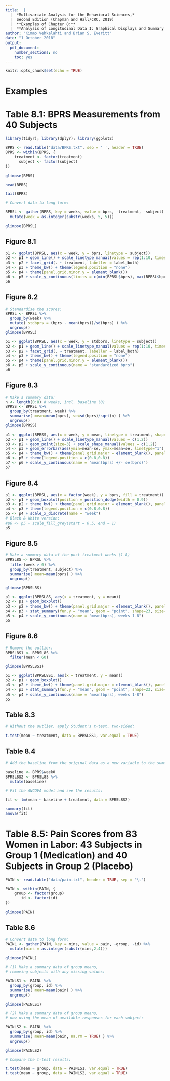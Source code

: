 ```yaml
---
title:  |  
  |  *Multivariate Analysis for the Behavioral Sciences,*
  |  Second Edition (Chapman and Hall/CRC, 2019)
  |  **Examples of Chapter 8:**
  |  **Analysis of Longitudinal Data I: Graphical Displays and Summary Measure Approach**
author: "Kimmo Vehkalahti and Brian S. Everitt"
date: "1 October 2018"
output: 
  pdf_document:
    number_sections: no
    toc: yes
---
```


```r
knitr::opts_chunk$set(echo = TRUE)
```
\pagebreak

# Examples

# Table 8.1: BPRS Measurements from 40 Subjects

```r
library(tidyr); library(dplyr); library(ggplot2)

BPRS <- read.table("data/BPRS.txt", sep = ' ', header = TRUE)
BPRS <- within(BPRS, {
    treatment <- factor(treatment)
      subject <- factor(subject)
})

glimpse(BPRS)

head(BPRS)

tail(BPRS)

# Convert data to long form:

BPRSL <- gather(BPRS, key = weeks, value = bprs, -treatment, -subject) %>%
  mutate(week = as.integer(substr(weeks, 5, 5)))

glimpse(BPRSL)
```
\pagebreak

## Figure 8.1

```r
p1 <- ggplot(BPRSL, aes(x = week, y = bprs, linetype = subject))
p2 <- p1 + geom_line() + scale_linetype_manual(values = rep(1:10, times=4))
p3 <- p2 + facet_grid(. ~ treatment, labeller = label_both)
p4 <- p3 + theme_bw() + theme(legend.position = "none")
p5 <- p4 + theme(panel.grid.minor.y = element_blank())
p6 <- p5 + scale_y_continuous(limits = c(min(BPRSL$bprs), max(BPRSL$bprs)))
p6
```
\pagebreak

## Figure 8.2

```r
# Standardise the scores:
BPRSL <- BPRSL %>%
  group_by(week) %>%
  mutate( stdbprs = (bprs - mean(bprs))/sd(bprs) ) %>%
  ungroup()
glimpse(BPRSL)

p1 <- ggplot(BPRSL, aes(x = week, y = stdbprs, linetype = subject))
p2 <- p1 + geom_line() + scale_linetype_manual(values = rep(1:10, times=4))
p3 <- p2 + facet_grid(. ~ treatment, labeller = label_both)
p4 <- p3 + theme_bw() + theme(legend.position = "none")
p5 <- p4 + theme(panel.grid.minor.y = element_blank())
p6 <- p5 + scale_y_continuous(name = "standardized bprs")
p6
```
\pagebreak

## Figure 8.3

```r
# Make a summary data:
n <- length(0:8) # weeks, incl. baseline (0)
BPRSS <- BPRSL %>%
  group_by(treatment, week) %>%
  summarise( mean=mean(bprs), se=sd(bprs)/sqrt(n) ) %>%
  ungroup()
glimpse(BPRSS)

p1 <- ggplot(BPRSS, aes(x = week, y = mean, linetype = treatment, shape = treatment))
p2 <- p1 + geom_line() + scale_linetype_manual(values = c(1,2))
p3 <- p2 + geom_point(size=3) + scale_shape_manual(values = c(1,2))
p4 <- p3 + geom_errorbar(aes(ymin=mean-se, ymax=mean+se, linetype="1"), width=0.3)
p5 <- p4 + theme_bw() + theme(panel.grid.major = element_blank(), panel.grid.minor = element_blank())
p6 <- p5 + theme(legend.position = c(0.8,0.8))
p7 <- p6 + scale_y_continuous(name = "mean(bprs) +/- se(bprs)")
p7
```
\pagebreak

## Figure 8.4

```r
p1 <- ggplot(BPRSL, aes(x = factor(week), y = bprs, fill = treatment))
p2 <- p1 + geom_boxplot(position = position_dodge(width = 0.9))
p3 <- p2 + theme_bw() + theme(panel.grid.major = element_blank(), panel.grid.minor = element_blank())
p4 <- p3 + theme(legend.position = c(0.8,0.8))
p5 <- p4 + scale_x_discrete(name = "week")
# Black & White version:
#p6 <- p5 + scale_fill_grey(start = 0.5, end = 1)
p5
```
\pagebreak

## Figure 8.5

```r
# Make a summary data of the post treatment weeks (1-8)
BPRSL8S <- BPRSL %>%
  filter(week > 0) %>%
  group_by(treatment, subject) %>%
  summarise( mean=mean(bprs) ) %>%
  ungroup()

glimpse(BPRSL8S)

p1 <- ggplot(BPRSL8S, aes(x = treatment, y = mean))
p2 <- p1 + geom_boxplot()
p3 <- p2 + theme_bw() + theme(panel.grid.major = element_blank(), panel.grid.minor = element_blank())
p4 <- p3 + stat_summary(fun.y = "mean", geom = "point", shape=23, size=4, fill = "white")
p5 <- p4 + scale_y_continuous(name = "mean(bprs), weeks 1-8")
p5
```
\pagebreak

## Figure 8.6

```r
# Remove the outlier:
BPRSL8S1 <- BPRSL8S %>%
  filter(mean < 60)

glimpse(BPRSL8S1)

p1 <- ggplot(BPRSL8S1, aes(x = treatment, y = mean))
p2 <- p1 + geom_boxplot()
p3 <- p2 + theme_bw() + theme(panel.grid.major = element_blank(), panel.grid.minor = element_blank())
p4 <- p3 + stat_summary(fun.y = "mean", geom = "point", shape=23, size=4, fill = "white")
p5 <- p4 + scale_y_continuous(name = "mean(bprs), weeks 1-8")
p5
```
\pagebreak

## Table 8.3

```r
# Without the outlier, apply Student's t-test, two-sided:

t.test(mean ~ treatment, data = BPRSL8S1, var.equal = TRUE)
```
\pagebreak

## Table 8.4

```r
# Add the baseline from the original data as a new variable to the summary data:

baseline <- BPRS$week0
BPRSL8S2 <- BPRSL8S %>%
  mutate(baseline)

# Fit the ANCOVA model and see the results:

fit <- lm(mean ~ baseline + treatment, data = BPRSL8S2)

summary(fit)
anova(fit)
```
\pagebreak

# Table 8.5: Pain Scores from 83 Women in Labor: 43 Subjects in Group 1 (Medication) and 40 Subjects in Group 2 (Placebo)
```r
PAIN <- read.table("data/pain.txt", header = TRUE, sep = "\t")

PAIN <- within(PAIN, {
    group <- factor(group)
       id <- factor(id)
})

glimpse(PAIN)
```
\pagebreak

## Table 8.6

```r
# Convert data to long form:
PAINL <- gather(PAIN, key = mins, value = pain, -group, -id) %>%
  mutate(mins = as.integer(substr(mins,2,4)))

glimpse(PAINL)

# (1) Make a summary data of group means,
# removing subjects with any missing values:

PAINLS1 <- PAINL %>%
  group_by(group, id) %>%
  summarise( mean=mean(pain) ) %>%
  ungroup()

glimpse(PAINLS1)

# (2) Make a summary data of group means,
# now using the mean of available responses for each subject:

PAINLS2 <- PAINL %>%
  group_by(group, id) %>%
  summarise( mean=mean(pain, na.rm = TRUE) ) %>%
  ungroup()

glimpse(PAINLS2)

# Compare the t-test results:

t.test(mean ~ group, data = PAINLS1, var.equal = TRUE)
t.test(mean ~ group, data = PAINLS2, var.equal = TRUE)
```
